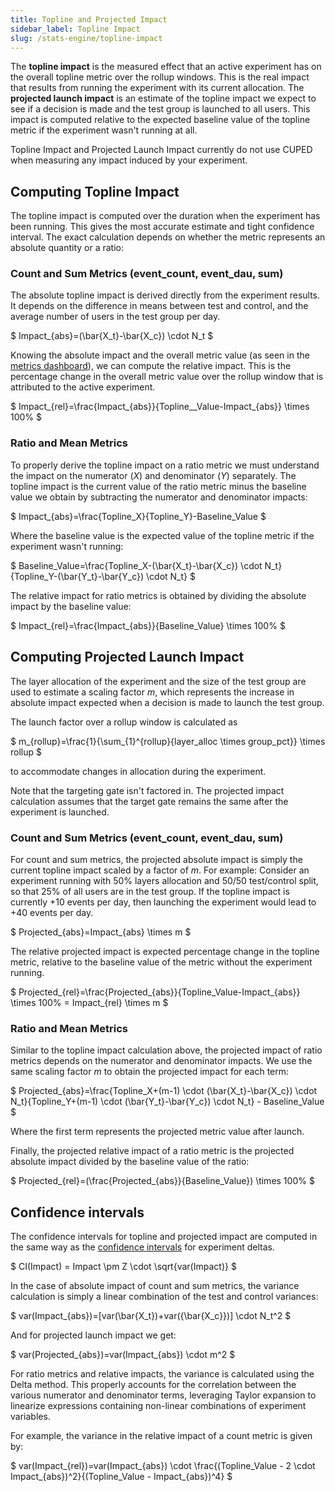 ```yaml
---
title: Topline and Projected Impact
sidebar_label: Topline Impact
slug: /stats-engine/topline-impact
---
```


The **topline impact** is the measured effect that an active experiment has on the overall topline metric over the rollup windows.  This is the real impact that results from running the experiment with its current allocation.  The **projected launch impact** is an estimate of the topline impact we expect to see if a decision is made and the test group is launched to all users. This impact is computed relative to the expected baseline value of the topline metric if the experiment wasn't running at all.

Topline Impact and Projected Launch Impact currently do not use CUPED when measuring any impact induced by your experiment.

## Computing Topline Impact

The topline impact is computed over the duration when the experiment has been running. This gives the most accurate estimate and tight confidence interval. The exact calculation depends on whether the metric represents an absolute quantity or a ratio:

### Count and Sum Metrics (event_count, event_dau, sum)

The absolute topline impact is derived directly from the experiment results. It depends on the difference in means between test and control, and the average number of users in the test group per day.

$
Impact_{abs}=(\bar{X_t}-\bar{X_c}) \cdot N_t
$

Knowing the absolute impact and the overall metric value (as seen in the [metrics dashboard](/metrics/console)), we can compute the relative impact.  This is the percentage change in the overall metric value over the rollup window that is attributed to the active experiment.

$
Impact_{rel}=\frac{Impact_{abs}}{Topline_\_Value-Impact_{abs}} \times 100\%
$

### Ratio and Mean Metrics

To properly derive the topline impact on a ratio metric we must understand the impact on the numerator (*X*) and denominator (*Y*) separately.  The topline impact is the current value of the ratio metric minus the baseline value we obtain by subtracting the numerator and denominator impacts:

$
Impact_{abs}=\frac{Topline\_X}{Topline\_Y}-Baseline\_Value
$

Where the baseline value is the expected value of the topline metric if the experiment wasn't running:

$
Baseline\_Value=\frac{Topline\_X-(\bar{X_t}-\bar{X_c}) \cdot N_t}{Topline\_Y-(\bar{Y_t}-\bar{Y_c}) \cdot N_t}
$

The relative impact for ratio metrics is obtained by dividing the absolute impact by the baseline value:

$
Impact_{rel}=\frac{Impact_{abs}}{Baseline\_Value} \times 100\%
$

## Computing Projected Launch Impact

The layer allocation of the experiment and the size of the test group are used to estimate a scaling factor *m*, which represents the increase in absolute impact expected when a decision is made to launch the test group.

The launch factor over a rollup window is calculated as

$
m_{rollup}=\frac{1}{\sum_{1}^{rollup}{layer\_alloc \times group\_pct}} \times rollup
$

to accommodate changes in allocation during the experiment.

Note that the targeting gate isn't factored in.  The projected impact calculation assumes that the target gate remains the same after the experiment is launched.

### Count and Sum Metrics (event_count, event_dau, sum)

For count and sum metrics, the projected absolute impact is simply the current topline impact scaled by a factor of *m*.  For example: Consider an experiment running with 50% layers allocation and 50/50 test/control split, so that 25% of all users are in the test group.  If the topline impact is currently +10 events per day, then launching the experiment would lead to +40 events per day. 

$
Projected_{abs}=Impact_{abs} \times m
$

The relative projected impact is expected percentage change in the topline metric, relative to the baseline value of the metric without the experiment running.

$
Projected_{rel}=\frac{Projected_{abs}}{Topline\_Value-Impact_{abs}} \times 100\% = Impact_{rel} \times m
$

### Ratio and Mean Metrics

Similar to the topline impact calculation above, the projected impact of ratio metrics depends on the numerator and denominator impacts.  We use the same scaling factor *m* to obtain the projected impact for each term:

$
Projected_{abs}=\frac{Topline\_X+(m-1) \cdot (\bar{X_t}-\bar{X_c}) \cdot N_t}{Topline\_Y+(m-1) \cdot (\bar{Y_t}-\bar{Y_c}) \cdot N_t} - Baseline\_Value
$

Where the first term represents the projected metric value after launch. 

Finally, the projected relative impact of a ratio metric is the projected absolute impact divided by the baseline value of the ratio: 

$
Projected_{rel}=(\frac{Projected_{abs}}{Baseline\_Value}) \times 100\%
$

## Confidence intervals

The confidence intervals for topline and projected impact are computed in the same way as the [confidence intervals](https://docs.statsig.com/stats-engine/confidence-intervals) for experiment deltas.  

$
CI(Impact) = Impact \pm Z \cdot \sqrt{var(Impact)}
$

In the case of absolute impact of count and sum metrics, the variance calculation is simply a linear combination of the test and control variances:  

$
var(Impact_{abs})=[var(\bar{X_t})+var({\bar{X_c}})] \cdot N_t^2
$

And for projected launch impact we get:

$
var(Projected_{abs})=var(Impact_{abs}) \cdot m^2
$

For ratio metrics and relative impacts, the variance is calculated using the Delta method.  This properly accounts for the correlation between the various numerator and denominator terms, leveraging Taylor expansion to linearize expressions containing non-linear combinations of experiment variables.  

For example, the variance in the relative impact of a count metric is given by:

$
var(Impact_{rel})=var(Impact_{abs}) \cdot \frac{(Topline\_Value - 2 \cdot Impact_{abs})^2}{(Topline\_Value - Impact_{abs})^4}
$
